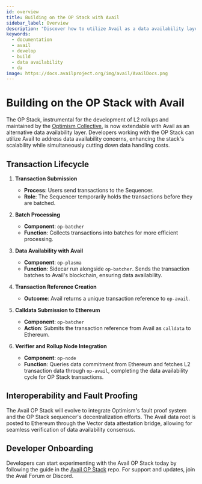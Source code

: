 ```yaml
---
id: overview
title: Building on the OP Stack with Avail
sidebar_label: Overview
description: "Discover how to utilize Avail as a data availability layer."
keywords:
  - documentation
  - avail
  - develop
  - build
  - data availability
  - da
image: https://docs.availproject.org/img/avail/AvailDocs.png
---
```


# Building on the OP Stack with Avail

The OP Stack, instrumental for the development of L2 rollups and maintained by the [<ins>Optimism Collective</ins>](https://www.optimism.io/), is now extendable with Avail as an alternative data availability layer. Developers working with the OP Stack can utilize Avail to address data availability concerns, enhancing the stack's scalability while simultaneously cutting down data handling costs.

## Transaction Lifecycle

1. **Transaction Submission**

   - **Process**: Users send transactions to the Sequencer.
   - **Role**: The Sequencer temporarily holds the transactions before they are batched.

2. **Batch Processing**

   - **Component**: `op-batcher`
   - **Function**: Collects transactions into batches for more efficient processing.

3. **Data Availability with Avail**

   - **Component**: `op-plasma`
   - **Function**: Sidecar run alongside `op-batcher`. Sends the transaction batches to Avail's blockchain, ensuring data availability.

4. **Transaction Reference Creation**

   - **Outcome**: Avail returns a unique transaction reference to `op-avail`.

5. **Calldata Submission to Ethereum**

   - **Component**: `op-batcher`
   - **Action**: Submits the transaction reference from Avail as `calldata` to Ethereum.

6. **Verifier and Rollup Node Integration**
   - **Component**: `op-node`
   - **Function**: Queries data commitment from Ethereum and fetches L2 transaction data through `op-avail`, completing the data availability cycle for OP Stack transactions.

## Interoperability and Fault Proofing

The Avail OP Stack will evolve to integrate Optimism's fault proof system and the OP Stack sequencer's decentralization efforts. The Avail data root is posted to Ethereum through the Vector data attestation bridge, allowing for seamless verification of data availability consensus.

## Developer Onboarding

Developers can start experimenting with the Avail OP Stack today by following the guide in the [Avail OP Stack](https://github.com/availproject/op-evm) repo. For support and updates, join the Avail Forum or Discord.


